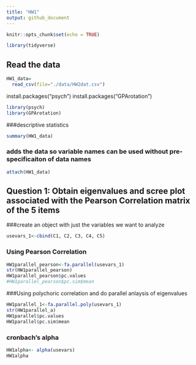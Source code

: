 ```yaml
---
title: "HW1"
output: github_document
---
```


```r
knitr::opts_chunk$set(echo = TRUE)

library(tidyverse)

```

## Read the data 
```r
HW1_data=
  read_csv(file="./data/HW2dat.csv")
```
install.packages("psych")
install.packages("GPArotation")

```r
library(psych)
library(GPArotation)
```

###descriptive statistics 
```r
summary(HW1_data)
```

### adds the data so variable names can be used without pre-specificaiton of data names
```r
attach(HW1_data)
```

## Question 1: Obtain eigenvalues and scree plot associated with the Pearson Correlation matrix of the 5 items 

###create an object with just the variables we want to analyze
```r
usevars_1<-cbind(C1, C2, C3, C4, C5)
```
### Using Pearson Correlation
```r
HW1parallel_pearson<-fa.parallel(usevars_1)
str(HW1parallel_pearson)
HW1parallel_pearson$pc.values
#HW1parallel_pearson$pc.sim$mean
```

###Using polychoric correlation and do parallel anlaysis of eigenvalues
```r
HW1parallel_1<-fa.parallel.poly(usevars_1)
str(HW1parallel_a)
HW1parallel$pc.values
HW1parallel$pc.sim$mean
```

### cronbach's alpha
```r
HW1alpha<- alpha(usevars)
HW1alpha
```

